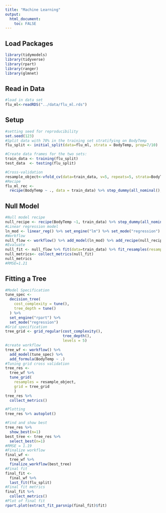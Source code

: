 ```yaml
---
title: "Machine Learning"
output:
  html_document:
    toc: FALSE
---
```


## Load Packages
```r
library(tidymodels)
library(tidyverse)
library(rpart)
library(ranger)
library(glmnet)
```

## Read in Data
```r
#load in data set
flu_ml<-readRDS("../data/flu_ml.rds")
```

## Setup
```r
#setting seed for reproducibility
set.seed(123)
#Split data with 70% in the training set stratifying on BodyTemp
flu_split <- initial_split(data=flu_ml, strata = BodyTemp, prop=7/10)

#Create data frames for the two sets:
train_data <- training(flu_split)
test_data  <- testing(flu_split)
```

```r
#Cross-validation
resample_object<-vfold_cv(data=train_data, v=5, repeats=5, strata=BodyTemp)
#Recipe
flu_ml_rec <- 
  recipe(BodyTemp ~ ., data = train_data) %>% step_dummy(all_nominal(), -all_outcomes())
```

## Null Model
```r
#Null model recipe
null_recipe <- recipe(BodyTemp ~1, train_data) %>% step_dummy(all_nominal(), -all_outcomes())
#Linear regression model
ln_mod <- linear_reg() %>% set_engine("lm") %>% set_mode("regression")
#Workflow
null_flow <- workflow() %>% add_model(ln_mod) %>% add_recipe(null_recipe)
#Evaluate
null_fit <- null_flow %>% fit(data=train_data) %>% fit_resamples(resamples=resample_object)
null_metrics<- collect_metrics(null_fit)
null_metrics
#RMSE=1.21
```

## Fitting a Tree
```r
#Model Specification
tune_spec <- 
  decision_tree(
    cost_complexity = tune(),
    tree_depth = tune()
  ) %>% 
  set_engine("rpart") %>% 
  set_mode("regression")
#Grid specification
tree_grid <- grid_regular(cost_complexity(),
                          tree_depth(),
                          levels = 5)
#create workflow
tree_wf <- workflow() %>%
  add_model(tune_spec) %>%
  add_formula(BodyTemp ~ .)
#Tuning grid cross validation
tree_res <- 
  tree_wf %>% 
  tune_grid(
    resamples = resample_object,
    grid = tree_grid
    )
tree_res %>% 
  collect_metrics()
```

```r
#Plotting
tree_res %>% autoplot()
```

```r
#Find and show best
tree_res %>%
  show_best(n=1)
best_tree <- tree_res %>%
  select_best(n=1)
#RMSE = 1.19
#Finalize workflow
final_wf <- 
  tree_wf %>% 
  finalize_workflow(best_tree)
#Final fit
final_fit <- 
  final_wf %>%
  last_fit(flu_split) 
#Final fit metrics
final_fit %>%
  collect_metrics()
#Plot of final fit
rpart.plot(extract_fit_parsnip(final_fit)$fit)
```

